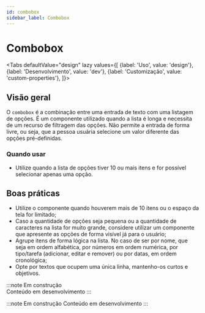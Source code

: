 ```yaml
---
id: combobox
sidebar_label: Combobox
---
```



# Combobox

<Tabs
  defaultValue="design"
  lazy
  values={[
    {label: 'Uso', value: 'design'},
    {label: 'Desenvolvimento', value: 'dev'},
    {label: 'Customização', value: 'custom-properties'},
  ]}>

  <TabItem value="design">


## Visão geral

O `combobox` é a combinação entre uma entrada de texto com uma listagem de opções. É um componente utilizado quando a lista é longa e necessita de um recurso de filtragem das opções. Não permite a entrada de forma livre, ou seja, que a pessoa usuária selecione um valor diferente das opções pré-definidas.
### Quando usar

- Utilize quando a lista de opções tiver 10 ou mais itens e for possível selecionar apenas uma opção.

## Boas práticas

- Utilize o componente quando houverem mais de 10 itens ou o espaço da tela for limitado;
- Caso a quantidade de opções seja pequena ou a quantidade de caracteres na lista for muito grande, considere utilizar um componente que apresente as opções de forma visível já para o usuário;
- Agrupe itens de forma lógica na lista. No caso de ser por nome, que seja em ordem alfabética, por números em ordem numérica, por tipo/tarefa (adicionar, editar e remover) ou por datas, em ordem cronológica;
- Opte por textos que ocupem uma única linha, mantenho-os curtos e objetivos.


</TabItem>

 <TabItem value="dev">

:::note Em construção  
Conteúdo em desenvolvimento
:::

</TabItem>


 <TabItem value="custom-properties">

:::note Em construção 
Conteúdo em desenvolvimento
:::

</TabItem>

</Tabs>